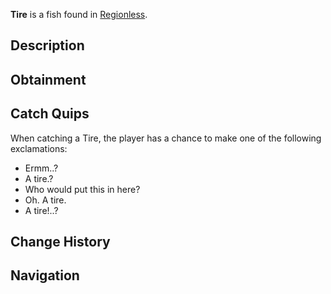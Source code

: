 {{FishInfobox
|image          = Tire.png
|rarity         = Trash
|sea            = First Sea
|location       = [[Regionless]]
|sublocation    = 
|sources        = Crab Cage, Fishing Rod
|radar_location = 
|xp             = 10
|weather        = 
|time           = 
|season         = 
|bait           = Magnet
|base_weight    = 11
|base_value     = 20
|weight_range   = 0
|base_chance    = 17
|base_resil     = 130
}}
'''Tire''' is a {{Rarity|Trash}} fish found in [[Regionless]].

== Description ==
{{Description|Who would leave this in an ocean? Seems to be in great condition too. A common tire for cars and pickup trucks.|Bestiary Entry}}

== Obtainment ==
{{Description|Find it in cheap bodies of water.|Bestiary Hint}}
{{Fish Availability|
Ancient Archives
Ancient Isle/Algae Hunt
Ancient Isle/Surrounding Ocean
Atlantis/Ancient Kraken Hunt
Atlantis/Ethereal Abyss
Atlantis/Kraken Hunt
Atlantis/Kraken Pool
Atlantis/Poseidon Temple
Atlantis/Sunken Depths
Atlantis/Surrounding Ocean
Atlantis/Zeus's Rod Room
Cryogenic Canal
FischFright/Frightful Pool
Forsaken Shores/Algae Hunt
Forsaken Shores/Coral Reef
Forsaken Shores/Freshwater Pond
Forsaken Shores/Surrounding Ocean
Frigid Cavern
Glacial Grotto
Golden Tide
Grand Reef
Keepers Altar
LEGO Pool/Studalodon Hunt
Lovestorm/Normal
Lovestorm/Supercharged
Lucky Event/Blarney McBreeze
Lucky Event/O'Mango Goldgrin
Lucky Event/Plumrick O'Luck
Lucky Event/Rowdy McCharm
Lucky Event/Sunny O'Coin
Megalodon Hunt/Eclipse and Weekend
Megalodon Hunt/Normal
Moosewood/Freshwater Pond
Moosewood/Seaweed and Mini-Island
Moosewood/Surrounding Ocean
Mushgrove Swamp/Algae Hunt
Northern Summit/Surrounding Ocean
Ocean
Ocean/Deep Ocean
Ocean/Hidden Scallop Abundance
Ocean/Strange Whirlpool
Ocean/The Arch
Orca Migration/Ancient
Orca Migration/Normal
Overgrowth Caves
Snowcap Island/Algae Hunt
Snowcap Island/Surrounding Ocean
Sunstone Island/Crate Cave
Whale Migration/Moby
Whale Migration/Normal
|top_rods      = 
Fast Rod\174634.31\174634.31;
Firefly Rod\173656.34\173656.34;
No-Life Rod\170676.42\170676.42;
Seraphic Rod\170004.52\170004.52;
Ethereal Prism Rod\168801.86\168801.86;
Heaven's Rod\110123.49\126133.43;
Magnet Rod\133969.9\147228.17;
Challenger's Rod\155607.27\155607.27;
Rod Of The Forgotten Fang\155238.03\155238.03;
Verdant Shear Rod\145472.07\145472.07;
Zeus Rod\145099.07\145099.07;
Rod Of The Depths\141425.53\141425.53;
Blazebringer Rod\137005.98\137005.98;
Depthseeker Rod\132722.07\132722.07;
Rod Of The Exalted One\132586.44\132586.44;
Avalanche Rod\119327.79\119327.79;
Free Spirit Rod\118686.67\118686.67;
Trident Rod\118144.11\118144.11;
Volcanic Rod\110206.12\110206.12;
Steady Rod\92245.74\92245.74
|recommended   = No-Life Rod
}}

== Catch Quips ==
When catching a Tire, the player has a chance to make one of the following exclamations:
* Ermm..?
* A tire.?
* Who would put this in here?
* Oh. A tire.
* A tire!..?

== Change History ==
{{Change History|{{subst:Current Version}}}}

== Navigation ==
{{Fish Navbox|Regionless}}